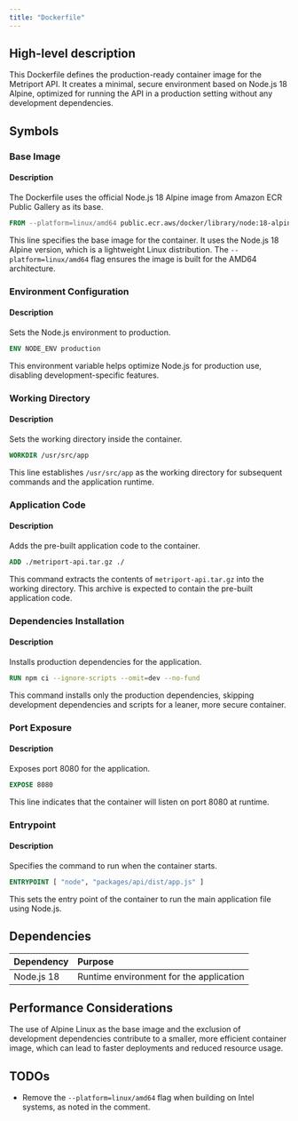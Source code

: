 ```yaml
---
title: "Dockerfile"
---
```


## High-level description
This Dockerfile defines the production-ready container image for the Metriport API. It creates a minimal, secure environment based on Node.js 18 Alpine, optimized for running the API in a production setting without any development dependencies.

## Symbols

### Base Image
#### Description
The Dockerfile uses the official Node.js 18 Alpine image from Amazon ECR Public Gallery as its base.

```dockerfile
FROM --platform=linux/amd64 public.ecr.aws/docker/library/node:18-alpine
```

This line specifies the base image for the container. It uses the Node.js 18 Alpine version, which is a lightweight Linux distribution. The `--platform=linux/amd64` flag ensures the image is built for the AMD64 architecture.

### Environment Configuration
#### Description
Sets the Node.js environment to production.

```dockerfile
ENV NODE_ENV production
```

This environment variable helps optimize Node.js for production use, disabling development-specific features.

### Working Directory
#### Description
Sets the working directory inside the container.

```dockerfile
WORKDIR /usr/src/app
```

This line establishes `/usr/src/app` as the working directory for subsequent commands and the application runtime.

### Application Code
#### Description
Adds the pre-built application code to the container.

```dockerfile
ADD ./metriport-api.tar.gz ./
```

This command extracts the contents of `metriport-api.tar.gz` into the working directory. This archive is expected to contain the pre-built application code.

### Dependencies Installation
#### Description
Installs production dependencies for the application.

```dockerfile
RUN npm ci --ignore-scripts --omit=dev --no-fund
```

This command installs only the production dependencies, skipping development dependencies and scripts for a leaner, more secure container.

### Port Exposure
#### Description
Exposes port 8080 for the application.

```dockerfile
EXPOSE 8080
```

This line indicates that the container will listen on port 8080 at runtime.

### Entrypoint
#### Description
Specifies the command to run when the container starts.

```dockerfile
ENTRYPOINT [ "node", "packages/api/dist/app.js" ]
```

This sets the entry point of the container to run the main application file using Node.js.

## Dependencies
| Dependency | Purpose |
|:-----------|:--------|
| Node.js 18 | Runtime environment for the application |

## Performance Considerations
The use of Alpine Linux as the base image and the exclusion of development dependencies contribute to a smaller, more efficient container image, which can lead to faster deployments and reduced resource usage.

## TODOs
- Remove the `--platform=linux/amd64` flag when building on Intel systems, as noted in the comment.